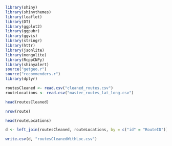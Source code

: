

```r
library(shiny)
library(shinythemes)
library(leaflet)
library(DT)
library(ggplot2)
library(ggpubr)
library(ggvis)
library(stringr)
library(httr)
library(jsonlite)
library(mongolite)
library(RcppCNPy)
library(shinyalert)
source("getgeo.r")
source("recommenders.r")
library(dplyr)
```



```r
routesCleaned <- read.csv("cleaned_routes.csv")
routeLocations <- read.csv("master_routes_lat_long.csv")
```

```r
head(routesCleaned)
```
```r
nrow(route)
```

```r
head(routeLocations)
```

```r
d <- left_join(routesCleaned, routeLocations, by = c("id" = "RouteID"))
```

```r
write.csv(d, "routesCleanedWithLoc.csv")
```


